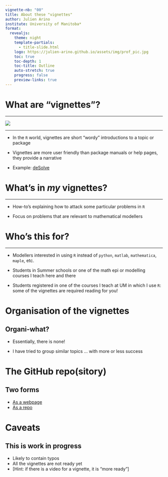---
vignette-nb: "00"
title: About these "vignettes"
author: Julien Arino
institute: University of Manitoba*
format: 
  revealjs:
    theme: night    
    template-partials:
      - title-slide.html
    logo: https://julien-arino.github.io/assets/img/prof_pic.jpg
    toc: true
    toc-depth: 1
    toc-title: Outline
    auto-stretch: true
    progress: false
    preview-links: true
---

# [What are "vignettes"?]{.r-fit-text}

---

![](FIGS/vignette.png){fig-align="center"}

---

- In the `R` world, vignettes are short "wordy" introductions to a topic or package


- Vignettes are more user friendly than package manuals or help pages, they provide a narrative

- Example: [deSolve](https://cran.r-project.org/web/packages/deSolve/index.html)

# [What's in *my* vignettes?]{.r-fit-text}

---

- How-to's explaining how to attack some particular problems in `R`

- Focus on problems that are relevant to mathematical modellers

# [Who's this for?]{.r-fit-text}

---

- Modellers interested in using `R` instead of `python`, `matlab`, `mathematica`, `maple`, etc.

- Students in Summer schools or one of the math epi or modelling courses I teach here and there 

- Students registered in one of the courses I teach at UM in which I use `R`: some of the vignettes are required reading for you!

# [Organisation of the vignettes]{.r-fit-text}

## Organi-what?

- Essentially, there is none! 

- I have tried to group similar topics ... with more or less success

# [The GitHub repo(sitory)]{.r-fit-text}

## Two forms

- [As a webpage](https://julien-arino.github.io/R-for-modellers/)
- [As a repo](https://github.com/julien-arino/R-for-modellers)

# [Caveats]{.r-fit-text}

## This is work in progress

- Likely to contain typos
- All the vignettes are not ready yet
- [Hint: if there is a video for a vignette, it is "more ready"]

